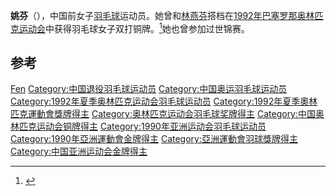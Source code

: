 {{noteTA|G1=Badminton}}
{{Infobox Badminton player
| playername              = 姚芬
| image                   =
| caption                 = 
| birth_name              = 
| date_of_birth           = {{birth date and age|1967|1|2}}
| place_of_birth          = 
| height                  = 
| weight                  = 
| years_started           = 
| years_retired           = 
| coach                   = 
| country                 = {{CHN}}
| handedness              = 右手
| event                   = 女子雙打
| highest_ranking         = 
| date_of_highest_ranking = 
| current_ranking         = 已退役
| played                  = 
| titles                  = [[File:Simple_silver_cup.svg|15px]] [[羽毛球世界盃|世界盃]]：2（女雙）<br/>[[File:Simple_silver_cup.svg|15px]] [[尤伯盃|尤伯盃]]：2
| bwf_profile             = E597B856-6AF0-49D5-8C23-E6EE184CEE0B
| bwf_id                  = 835
| updated                 = 
}}
{{MedalTableTop|width=286px}}
{{MedalSport | 女子[[羽毛球|羽毛球]]}}
{{MedalCountry | {{CHN}}}}
{{MedalCompetition | [[夏季奥林匹克运动会羽毛球比賽|夏季奥林匹克运动会]]}}
{{MedalBronze | [[1992年夏季奥林匹克运动会|1992年 巴塞罗那]] | [[1992年夏季奥林匹克运动会羽毛球比赛|女子双打]]}}
{{MedalCompetition| [[羽毛球世界盃|世界盃]]}}
{{MedalGold  | [[1990年羽毛球世界盃|1990 雅加達]] | 女子雙打}}
{{MedalBronze| [[1991年羽毛球世界盃|1991 澳門]] | 女子雙打}}
{{MedalGold  | [[1992年羽毛球世界盃|1992 廣州]] | 女子雙打}}
{{MedalBronze| [[1993年羽毛球世界盃|1993 新德里]] | 女子雙打}}
{{MedalCompetition| [[蘇迪曼盃|蘇迪曼盃]]}}
{{MedalBronze| [[1991年蘇迪曼盃|1991 哥本哈根]] | 混合團體}}
{{MedalBronze| [[1993年蘇迪曼盃|1993 伯明罕]] | 混合團體}}
{{MedalCompetition| [[尤伯杯|尤伯杯]]}}
{{MedalGold  | [[1990年優霸盃|1990 東京]] | 女子團體}}
{{MedalGold  | [[1992年優霸盃|1992 吉隆坡]] | 女子團體}}
{{MedalCompetition| [[亞洲運動會羽毛球比賽|亞洲運動會]]}}
{{MedalGold  | [[1990年亞洲運動會羽毛球比賽|1990 北京]] | 女子團體}}
{{MedalBronze| 1990 北京 | 女子雙打}}
{{MedalBottom}}

'''姚芬'''（{{bd|1967年|1月2日||}}），中国前女子[[羽毛球|羽毛球]]运动员。她曾和[[林燕芬|林燕芬]]搭档在[[1992年巴塞罗那奥林匹克运动会|1992年巴塞罗那奥林匹克运动会]]中获得羽毛球女子双打铜牌。<ref>{{cite web |publisher=Sports Reference |title=yao fen |url=http://www.databaseolympics.com/players/playerpage.htm?ilkid=YAOFEN01 |accessdate=2009-10-23 |deadurl=yes |archiveurl=https://web.archive.org/web/20070824201640/http://www.databaseolympics.com/players/playerpage.htm?ilkid=YAOFEN01 |archivedate=2007-08-24 }}</ref>她也曾参加过世锦赛。

== 参考 ==
{{reflist}}

{{尤伯杯冠军}}
{{亚洲运动会羽毛球比赛女子团体冠军}}

{{Authority control}}
{{DEFAULTSORT:Yao Fen}}
[[Category:姚姓|Fen]]
[[Category:中国退役羽毛球运动员|Category:中国退役羽毛球运动员]]
[[Category:中国奥运羽毛球运动员|Category:中国奥运羽毛球运动员]]
[[Category:1992年夏季奥林匹克运动会羽毛球运动员|Category:1992年夏季奥林匹克运动会羽毛球运动员]]
[[Category:1992年夏季奧林匹克運動會獎牌得主|Category:1992年夏季奧林匹克運動會獎牌得主]]
[[Category:奥林匹克运动会羽毛球奖牌得主|Category:奥林匹克运动会羽毛球奖牌得主]]
[[Category:中国奥林匹克运动会铜牌得主|Category:中国奥林匹克运动会铜牌得主]]
[[Category:1990年亚洲运动会羽毛球运动员|Category:1990年亚洲运动会羽毛球运动员]]
[[Category:1990年亞洲運動會金牌得主|Category:1990年亞洲運動會金牌得主]]
[[Category:亞洲運動會羽球獎牌得主|Category:亞洲運動會羽球獎牌得主]]
[[Category:中国亚洲运动会金牌得主|Category:中国亚洲运动会金牌得主]]